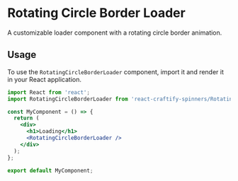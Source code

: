 
<Meta title="Spinners/RotatingCircleBorderLoader" component={RotatingCircleBorderLoader} />

# Rotating Circle Border Loader

A customizable loader component with a rotating circle border animation.

## Usage

To use the `RotatingCircleBorderLoader` component, import it and render it in your React application.

```jsx
import React from 'react';
import RotatingCircleBorderLoader from 'react-craftify-spinners/RotatingCircleBorderLoader';

const MyComponent = () => {
  return (
    <div>
      <h1>Loading</h1>
      <RotatingCircleBorderLoader />
    </div>
  );
};

export default MyComponent;
```

 
